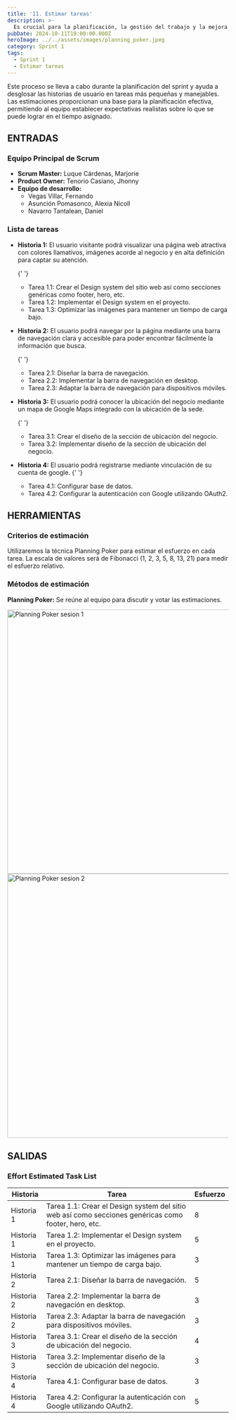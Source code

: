 ```yaml
---
title: '11. Estimar tareas'
description: >-
  Es crucial para la planificación, la gestión del trabajo y la mejora continua dentro del marco de Scrum, lo que contribuye a la efectividad del equipo y a la entrega de valor al cliente.
pubDate: 2024-10-11T19:00:00.000Z
heroImage: ../../assets/images/planning_poker.jpeg
category: Sprint 1
tags:
  - Sprint 1
  - Estimar tareas
---
```


Este proceso se lleva a cabo durante la planificación del sprint y ayuda a desglosar las historias de usuario en tareas más pequeñas y manejables. Las estimaciones proporcionan una base para la planificación efectiva, permitiendo al equipo establecer expectativas realistas sobre lo que se puede lograr en el tiempo asignado.

## ENTRADAS

### Equipo Principal de Scrum

- **Scrum Master:** Luque Cárdenas, Marjorie
- **Product Owner:** Tenorio Casiano, Jhonny
- **Equipo de desarrollo:**
  <ul style={{ listStyleType: 'circle', paddingLeft: '20px' }}>
  	<li>Vegas Villar, Fernando</li>
  	<li>Asunción Pomasonco, Alexia Nicoll</li>
  	<li>Navarro Tantalean, Daniel</li>
  </ul>

### Lista de tareas

- **Historia 1:** El usuario visitante podrá visualizar una página web atractiva con colores llamativos, imágenes acorde al negocio y en alta definición para captar su atención.

  {' '}

  <ul style={{ listStyleType: 'circle', paddingLeft: '20px' }}>
  	<li>
  		Tarea 1.1: Crear el Design system del sitio web así como secciones genéricas como footer,
  		hero, etc.
  	</li>
  	<li>Tarea 1.2: Implementar el Design system en el proyecto.</li>
  	<li>Tarea 1.3: Optimizar las imágenes para mantener un tiempo de carga bajo.</li>
  </ul>

- **Historia 2:** El usuario podrá navegar por la página mediante una barra de navegación clara y accesible para poder encontrar fácilmente la información que busca.

  {' '}

  <ul style={{ listStyleType: 'circle', paddingLeft: '20px' }}>
  	<li>Tarea 2.1: Diseñar la barra de navegación.</li>
  	<li>Tarea 2.2: Implementar la barra de navegación en desktop.</li>
  	<li>Tarea 2.3: Adaptar la barra de navegación para dispositivos móviles.</li>
  </ul>

- **Historia 3:** El usuario podrá conocer la ubicación del negocio mediante un mapa de Google Maps integrado con la ubicación de la sede.

  {' '}

  <ul style={{ listStyleType: 'circle', paddingLeft: '20px' }}>
  	<li>Tarea 3.1: Crear el diseño de la sección de ubicación del negocio.</li>
  	<li>Tarea 3.2: Implementar diseño de la sección de ubicación del negocio.</li>
  </ul>

- **Historia 4:** El usuario podrá registrarse mediante vinculación de su cuenta de google.
  {' '}
  <ul style={{ listStyleType: 'circle', paddingLeft: '20px' }}>
  	<li>Tarea 4.1: Configurar base de datos.</li>
  	<li>Tarea 4.2: Configurar la autenticación con Google utilizando OAuth2.</li>
  </ul>

## HERRAMIENTAS

### Criterios de estimación

Utilizaremos la técnica Planning Poker para estimar el esfuerzo en cada tarea.
La escala de valores será de Fibonacci (1, 2, 3, 5, 8, 13, 21) para medir el esfuerzo relativo.

### Métodos de estimación

**Planning Poker:** Se reúne al equipo para discutir y votar las estimaciones.

<div
	style={{
		display: 'flex',
		justifyContent: 'center',
		flexDirection: 'column',
		alignItems: 'center'
	}}
>
	<img src='/images/planning_poker.jpeg' alt='Planning Poker sesion 1' width='600' />
	<img src='/images/planning_poker2.jpeg' alt='Planning Poker sesion 2' width='600' />
</div>

## SALIDAS

### Effort Estimated Task List

| **Historia** | **Tarea**                                                                                            | **Esfuerzo** |
| ------------ | ---------------------------------------------------------------------------------------------------- | ------------ |
| Historia 1   | Tarea 1.1: Crear el Design system del sitio web así como secciones genéricas como footer, hero, etc. | 8            |
| Historia 1   | Tarea 1.2: Implementar el Design system en el proyecto.                                              | 5            |
| Historia 1   | Tarea 1.3: Optimizar las imágenes para mantener un tiempo de carga bajo.                             | 3            |
| Historia 2   | Tarea 2.1: Diseñar la barra de navegación.                                                           | 5            |
| Historia 2   | Tarea 2.2: Implementar la barra de navegación en desktop.                                            | 3            |
| Historia 2   | Tarea 2.3: Adaptar la barra de navegación para dispositivos móviles.                                 | 3            |
| Historia 3   | Tarea 3.1: Crear el diseño de la sección de ubicación del negocio.                                   | 4            |
| Historia 3   | Tarea 3.2: Implementar diseño de la sección de ubicación del negocio.                                | 3            |
| Historia 4   | Tarea 4.1: Configurar base de datos.                                                                 | 3            |
| Historia 4   | Tarea 4.2: Configurar la autenticación con Google utilizando OAuth2.                                 | 5            |
